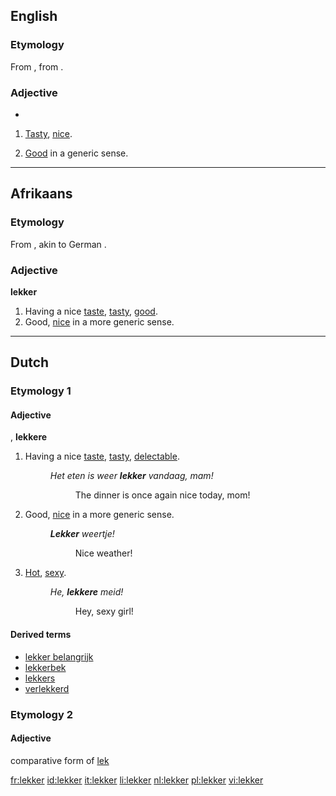 ==English==

===Etymology===
From {{Af.}} {{term|lekker|lang=af}}, from {{D.}} {{term|lekker|lang=nl}}.

===Adjective===
{{en-adj}}
* {{rfv-inflection|more lekker}}

# {{context|South Africa}} [[tasty|Tasty]], [[nice]].
# {{context|South Africa}} [[good|Good]] in a generic sense.

----

==Afrikaans==

===Etymology===
From {{D.|af}} {{term|lekker|lang=nl}}, akin to German {{term|lecker|lang=de}}.

===Adjective===
'''lekker'''

# Having a nice [[taste]], [[tasty]], [[good]].
# Good, [[nice]] in a more generic sense.

----

==Dutch==

===Etymology 1===

====Adjective====
{{nl-adj|comp=lekkerder}}, '''lekkere'''

# Having a nice [[taste]], [[tasty]], [[delectable]].
#: ''Het eten is weer '''lekker''' vandaag, mam!''
#:: The dinner is once again nice today, mom!
# Good, [[nice]] in a more generic sense.
#: '''''Lekker''' weertje!''
#:: Nice weather!
# {{colloquial|lang=nl}} [[hot|Hot]], [[sexy]].
#: ''He, '''lekkere''' meid!''
#:: Hey, sexy girl!

====Derived terms====
* [[lekker belangrijk]]
* [[lekkerbek]]
* [[lekkers]]
* [[verlekkerd]]

===Etymology 2===

====Adjective====
comparative form of [[lek]]

[[fr:lekker]]
[[id:lekker]]
[[it:lekker]]
[[li:lekker]]
[[nl:lekker]]
[[pl:lekker]]
[[vi:lekker]]